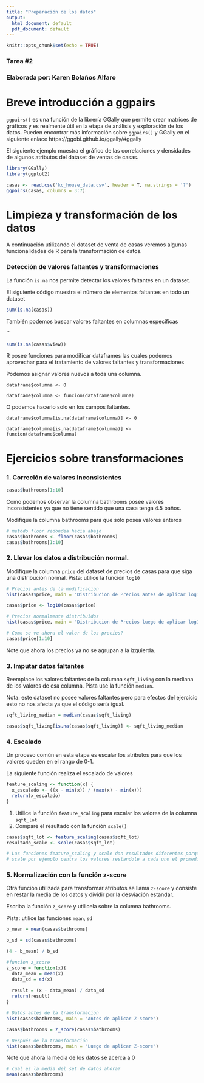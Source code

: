 ```yaml
---
title: "Preparación de los datos"
output:
  html_document: default
  pdf_document: default
---
```


```r
knitr::opts_chunk$set(echo = TRUE)
```

### Tarea #2
### Elaborada por: Karen Bolaños Alfaro

# Breve introducción a ggpairs

`ggpairs()` es una función de la librería GGally que permite crear matrices de gráficos y es realmente útil en la etapa de análisis y exploración de los datos. Pueden encontrar más información sobre `ggpairs()` y GGally en el siguiente enlace https://ggobi.github.io/ggally/#ggally

El siguiente ejemplo muestra el gráfico de las correlaciones y densidades de algunos atributos del dataset de ventas de casas.

```r
library(GGally)
library(ggplot2)

casas <- read.csv('kc_house_data.csv', header = T, na.strings = '?')
ggpairs(casas, columns = 3:7)
```


# Limpieza y transformación de los datos

A continuación utilizando el dataset de venta de casas veremos algunas funcionalidades de R para la transformación de datos.

### Detección de valores faltantes y transformaciones

La función `is.na` nos permite detectar los valores faltantes en un dataset.

El siguiente código muestra el número de elementos faltantes en todo un dataset

```r
sum(is.na(casas))
```

También podemos buscar valores faltantes en columnas especificas

``
```r
sum(is.na(casas$view))
```


R posee funciones para modificar dataframes las cuales podemos aprovechar para el tratamiento de valores faltantes y transformaciones

Podemos asignar valores nuevos a toda una columna.

`dataframe$columna <- 0`

`dataframe$columna <- funcion(dataframe$columna)`

O podemos hacerlo solo en los campos faltantes.

`dataframe$columna[is.na(dataframe$columna)] <- 0`

`dataframe$columna[is.na(dataframe$columna)] <- funcion(dataframe$columna)`

# Ejercicios sobre transformaciones

### 1. Correción de valores inconsistentes
```r
casas$bathrooms[1:10]
```
Como podemos observar la columna bathrooms posee valores inconsistentes ya que no tiene sentido que una casa tenga 4.5 baños. 

Modifique la columna bathrooms para que solo posea valores enteros

```r
# metodo floor redondea hacia abajo
casas$bathrooms <- floor(casas$bathrooms)
casas$bathrooms[1:10]
```

### 2. Llevar los datos a distribución normal.

Modifique la columna `price` del dataset de precios de casas para que siga una distribución normal. Pista: utilice la función `log10`

```r
# Precios antes de la modificación
hist(casas$price, main = "Distribucion de Precios antes de aplicar log10")

casas$price <- log10(casas$price)

# Precios normalmente distribuidos
hist(casas$price, main = "Distribucion de Precios luego de aplicar log10")

# Como se ve ahora el valor de los precios?
casas$price[1:10]
```

Note que ahora los precios ya no se agrupan a la izquierda.

### 3. Imputar datos faltantes

Reemplace los valores faltantes de la columna `sqft_living` con la mediana de los valores de esa columna. Pista use la función `median`.

Nota: este dataset no posee valores faltantes pero para efectos del ejercicio esto no nos afecta ya que el código sería igual.

```r
sqft_living_median = median(casas$sqft_living)

casas$sqft_living[is.na(casas$sqft_living)] <- sqft_living_median
```


### 4. Escalado

Un proceso común en esta etapa es escalar los atributos para que los valores queden en el rango de 0-1.

La siguiente función realiza el escalado de valores

```r
feature_scaling <- function(x) {
  x_escalado <- ((x - min(x)) / (max(x) - min(x)))
  return(x_escalado)
}
```

1. Utilice la función `feature_scaling` para escalar los valores de la columna `sqft_lot`
2. Compare el resultado con la función `scale()`

```r
casas$sqft_lot <- feature_scaling(casas$sqft_lot)
resultado_scale <- scale(casas$sqft_lot)

# Las funciones feature_scaling y scale dan resultados diferentes porque aplican cálculos matematicos diferentes.
# scale por ejemplo centra los valores restandole a cada uno el promedio de los datos, y los escala dividiendo lo valores centrados entre su desviacion estandar.
```

### 5. Normalización con la función z-score

Otra función utilizada para transformar atributos se llama `z-score` y consiste en restar la media de los datos y dividir por la desviación estandar.

Escriba la función `z_score` y utilicela sobre la columna bathrooms. 

Pista: utilice las funciones `mean`, `sd`

```r
b_mean = mean(casas$bathrooms)
```

```r
b_sd = sd(casas$bathrooms)
```

```r
(4 - b_mean) / b_sd
```


```r
#funcion z_score
z_score = function(x){
  data_mean = mean(x)
  data_sd = sd(x)
  
  result = (x - data_mean) / data_sd
  return(result)
}
```

```r
# Datos antes de la transformación
hist(casas$bathrooms, main = "Antes de aplicar Z-score")

casas$bathrooms = z_score(casas$bathrooms)

# Después de la transformación
hist(casas$bathrooms, main = "Luego de aplicar Z-score")
```

Note que ahora la media de los datos se acerca a 0



```r
# cual es la media del set de datos ahora?
mean(casas$bathrooms)
```




